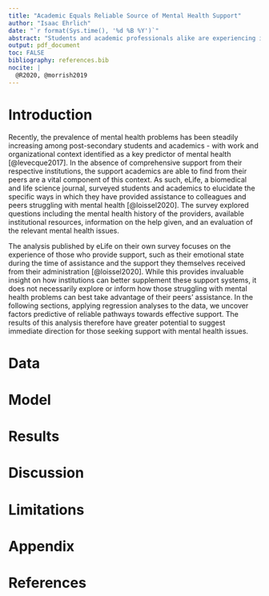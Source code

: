 ```yaml
---
title: "Academic Equals Reliable Source of Mental Health Support"
author: "Isaac Ehrlich"
date: "`r format(Sys.time(), '%d %B %Y')`"
abstract: "Students and academic professionals alike are experiencing increased instances of poor mental health (Morrish 2019). A survey conducted and published by eLife, a biomedical and life science journal, aimed to investigate the means by which students and academics seek assistance. The answers to this survey indicate that regardless of the support systems universities and administrations may or may not have in place, students and academics consistently both seek and provide support to their peers (Loissel 2020). Our investigation into these results further uncovers reliable pathways academics have found for mental health support: namely those from confident peers who have also experienced trouble with mental health. \\par\\textbf{Keywords:} Mental Health, Regression, Support Systems, Academia"
output: pdf_document
toc: FALSE
bibliography: references.bib
nocite: | 
  @R2020, @morrish2019
---
```


# Introduction
Recently, the prevalence of mental health problems has been steadily increasing among post-secondary students and academics - with work and organizational context identified as a key predictor of mental health [@levecque2017]. In the absence of comprehensive support from their respective institutions, the support academics are able to find from their peers are a vital component of this context. As such, eLife, a biomedical and life science journal, surveyed students and academics to elucidate the specific ways in which they have provided assistance to colleagues and peers struggling with mental health [@loissel2020]. The survey explored questions including the mental health history of the providers, available institutional resources, information on the help given, and an evaluation of the relevant mental health issues.

The analysis published by eLife on their own survey focuses on the experience of those who provide support, such as their emotional state during the time of assistance and the support they themselves received from their administration [@loissel2020]. While this provides invaluable insight on how institutions can better supplement these support systems, it does not necessarily explore or inform how those struggling with mental health problems can best take advantage of their peers' assistance. In the following sections, applying regression analyses to the data, we uncover factors predictive of reliable pathways towards effective support. The results of this analysis therefore have greater potential to suggest immediate direction for those seeking support with mental health issues.

# Data

# Model

# Results

# Discussion

# Limitations

# Appendix

# References
